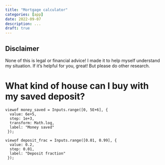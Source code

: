 ```yaml
---
title: "Mortgage calculator"
categories: [app]
date: 2022-09-07
description: ...
draft: true
---
```


<!-- intro -->

::: {.callout-warning}
## Disclaimer

None of this is legal or financial advice! I made it to help myself understand my situation. If it's helpful for you, great! But please do other research.
:::

# What kind of house can I buy with my saved deposit?

<!-- inputs:
- money saved
- deposit fraction: 5%? 10%? 15%? 20%? Higher?
- stamp duty? https://www.sro.vic.gov.au/calculators/land-transfer-calculator
  - first home exemption/concession? https://www.sro.vic.gov.au/fhbduty
  - off-the-plan first home concession? https://www.sro.vic.gov.au/offtheplan
    - off the plan might be too complicated!
- lmi
  - might need to estimate!
  - lmi premium loadings?
-->

<!--
maybe easier if house_price is the independent var?

(house_price * deposit_rate) + lmi + stamp_duty + other_transaction_costs = money_saved
(house_price * deposit_rate) + lmi + stamp_duty + other_transaction_costs + money_borrowed = house_price
-->

```ojs
viewof money_saved = Inputs.range([0, 5E+6], {
  value: 6e+5,
  step: 1e+3,
  transform: Math.log,
  label: "Money saved"
 });

viewof deposit_frac = Inputs.range([0.01, 0.99], {
  value: 0.2,
  step: 0.01,
  label: "Deposit fraction"
 });

```
